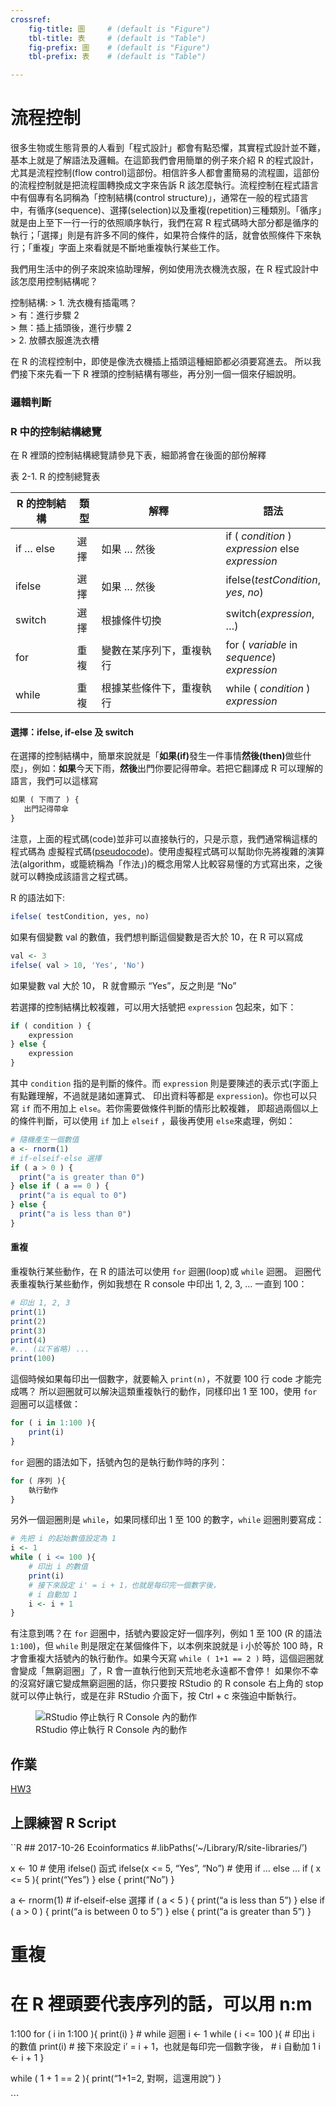 ```yaml
---
crossref:
    fig-title: 圖     # (default is "Figure")
    tbl-title: 表     # (default is "Table")
    fig-prefix: 圖    # (default is "Figure")
    tbl-prefix: 表    # (default is "Table")

---
```


# 流程控制

很多生物或生態背景的人看到「程式設計」都會有點恐懼，其實程式設計並不難，基本上就是了解語法及邏輯。在這節我們會用簡單的例子來介紹 R 的程式設計，尤其是流程控制(flow control)這部份。相信許多人都會畫簡易的流程圖，這部份的流程控制就是把流程圖轉換成文字來告訴 R 該怎麼執行。流程控制在程式語言中有個專有名詞稱為「控制結構(control structure)」，通常在一般的程式語言中，有循序(sequence)、選擇(selection)以及重複(repetition)三種類別。「循序」就是由上至下一行一行的依照順序執行，我們在寫 R 程式碼時大部分都是循序的執行；「選擇」則是有許多不同的條件，如果符合條件的話，就會依照條件下來執行；「重複」字面上來看就是不斷地重複執行某些工作。

我們用生活中的例子來說來協助理解，例如使用洗衣機洗衣服，在 R 程式設計中該怎麼用控制結構呢？

控制結構:
> 1. 洗衣機有插電嗎？<br/>
>    有：進行步驟 2 <br/>
>    無：插上插頭後，進行步驟 2 <br/>
> 2. 放髒衣服進洗衣槽

在 R 的流程控制中，即使是像洗衣機插上插頭這種細節都必須要寫進去。
所以我們接下來先看一下 R 裡頭的控制結構有哪些，再分別一個一個來仔細說明。

### 邏輯判斷


### R 中的控制結構總覽

在 R 裡頭的控制結構總覽請參見下表，細節將會在後面的部份解釋

表 2-1. R 的控制總覽表

| R 的控制結構 | 類型  |  解釋                      | 語法          |
| ------------ | ----- | -------------------------- | ------------- |
| if ... else  | 選擇  | 如果 ... 然後              | if ( _condition_ ) _expression_ else _expression_|
| ifelse       | 選擇  | 如果 ... 然後              | ifelse(_testCondition_, _yes_, _no_) |
| switch       | 選擇  | 根據條件切換               | switch(_expression_, ...) |
| for          | 重複  | 變數在某序列下，重複執行   | for ( _variable_ in _sequence_) _expression_ |
| while        | 重複  | 根據某些條件下，重複執行   | while ( _condition_ ) _expression_ |


#### 選擇：ifelse, if-else 及 switch

在選擇的控制結構中，簡單來說就是「**如果(if)**發生一件事情**然後(then)**做些什麼」，例如：**如果**今天下雨，**然後**出門你要記得帶傘。若把它翻譯成 R 可以理解的語言，我們可以這樣寫

```.r
如果 ( 下雨了 ) {
   出門記得帶傘
}
```

注意，上面的程式碼(code)並非可以直接執行的，只是示意，我們通常稱這樣的程式碼為 虛擬程式碼([pseudocode](https://en.wikipedia.org/wiki/Pseudocode))。使用虛擬程式碼可以幫助你先將複雜的演算法(algorithm，或籠統稱為「作法」)的概念用常人比較容易懂的方式寫出來，之後就可以轉換成該語言之程式碼。

R 的語法如下:

```.r
ifelse( testCondition, yes, no)

```
如果有個變數 val 的數值，我們想判斷這個變數是否大於 10，在 R 可以寫成
```r
val <- 3
ifelse( val > 10, 'Yes', 'No')
```
如果變數 val 大於 10， R 就會顯示 "Yes"，反之則是 "No"

若選擇的控制結構比較複雜，可以用大括號把 ``expression`` 包起來，如下：

```.r
if ( condition ) {
    expression
} else {
    expression
}
```

其中 ``condition`` 指的是判斷的條件。而 ``expression`` 則是要陳述的表示式(字面上有點難理解，不過就是諸如運算式、
印出資料等都是 ``expression``)。你也可以只寫 ``if`` 而不用加上 ``else``。若你需要做條件判斷的情形比較複雜，
即超過兩個以上的條件判斷，可以使用 ``if`` 加上 ``elseif`` ，最後再使用 ``else``來處理，例如：

```r
# 隨機產生一個數值
a <- rnorm(1)
# if-elseif-else 選擇
if ( a > 0 ) {
  print("a is greater than 0")
} else if ( a == 0 ) {
  print("a is equal to 0")
} else {
  print("a is less than 0")
}
```

#### 重複

重複執行某些動作，在 R 的語法可以使用 ``for`` 迴圈(loop)或 ``while`` 迴圈。
迴圈代表重複執行某些動作，例如我想在 R console 中印出 1, 2, 3, ... 一直到 100：

```r
# 印出 1, 2, 3
print(1)
print(2)
print(3)
print(4)
#... (以下省略) ...
print(100)
```

這個時候如果每印出一個數字，就要輸入 ``print(n)``，不就要 100 行 code 才能完成嗎？
所以迴圈就可以解決這類重複執行的動作，同樣印出 1 至 100，使用 ``for`` 迴圈可以這樣做：

```r
for ( i in 1:100 ){
    print(i)
}
```

``for`` 迴圈的語法如下，括號內包的是執行動作時的序列：

```.r
for ( 序列 ){
    執行動作
}
```

另外一個迴圈則是 ``while``，如果同樣印出 1 至 100 的數字，``while`` 
迴圈則要寫成：

```r
# 先把 i 的起始數值設定為 1
i <- 1
while ( i <= 100 ){
    # 印出 i 的數值
    print(i)
    # 接下來設定 i' = i + 1，也就是每印完一個數字後，
    # i 自動加 1
    i <- i + 1
}
```

有注意到嗎？在 ``for`` 迴圈中，括號內要設定好一個序列，例如 1 至 100 (R 的語法 ``1:100``)，但 ``while`` 則是限定在某個條件下，以本例來說就是 i 小於等於 100 時，R 才會重複大括號內的執行動作。如果今天寫 ``while ( 1+1 == 2 )`` 時，這個迴圈就會變成「無窮迴圈」了，R 會一直執行他到天荒地老永遠都不會停！
如果你不幸的沒寫好讓它變成無窮迴圈的話，你只要按 RStudio 的 R console 右上角的 stop 就可以停止執行，或是在非 RStudio 介面下，按 Ctrl + c 來強迫中斷執行。

![RStudio 停止執行 R Console 內的動作](https://i.imgur.com/lkiqotW.png)


## 作業

[HW3](/09iWCsbsS9uDxObzwvXMNA)


## 上課練習 R Script

``R
## 2017-10-26 Ecoinformatics
#.libPaths('~/Library/R/site-libraries/')

x <- 10
# 使用 ifelse() 函式
ifelse(x <= 5, "Yes", "No")
# 使用 if ... else ...
if ( x <= 5 ){
  print("Yes")
} else {
  print("No")
}

a <-  rnorm(1)
# if-elseif-else 選擇
if ( a < 5 ) {
  print("a is less than 5")
} else if ( a > 0 ) {
  print("a is between 0 to 5")
} else {
  print("a is greater than 5")
}

# 重複
# 在 R 裡頭要代表序列的話，可以用 n:m
1:100
for ( i in 1:100 ){
  print(i)
}
# while 迴圈
i <- 1
while ( i <= 100 ){
  # 印出 i 的數值
  print(i)
  # 接下來設定 i' = i + 1，也就是每印完一個數字後，
  # i 自動加 1
  i <- i + 1
}

while ( 1 + 1 == 2 ){
  print("1+1=2, 對啊，這還用說")
}

```
